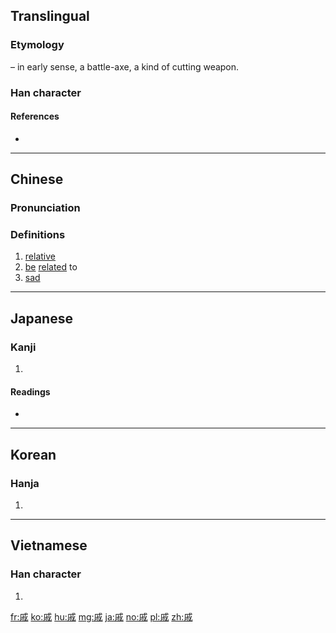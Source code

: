 ==Translingual==

===Etymology===
{{Han compound|戊|t1=scythe|尗|ls=psc|c1=s|c2=p}} – in early sense, a battle-axe, a kind of cutting weapon.

===Han character===
{{Han char|rn=62|rad=戈|as=07|sn=11|four=53200|canj=IHYMF|ids=⿵戊尗}}

====References====
* {{Han ref|kx=0412.380|dkj=11594|dj=0755.260|hdz=21406.150|uh=621A|ud=25114|bh=B1AD|bd=45485}}

----

==Chinese==
{{zh-forms}}

===Pronunciation===
{{zh-pron
|m=qī
|c=cik1
|mn=chhek
|mc=y
|oc=y
|ma=
|cat=n,a
}}

===Definitions===
# [[relative]]
# [[be]] [[related]] to
# [[sad]]

----

==Japanese==

===Kanji===
{{ja-kanji|grade=c|rs=戈07}}

# {{defn|lang=ja|sort=戈07}}

====Readings====
* {{ja-readings|on=[[せき]] (seki), [[そく]] (soku)|kun=[[みうち]] (miuchi), [[いたむ]] (itamu), [[うれえる]] (ureeru)}}

----

==Korean==

===Hanja===
{{ko-hanja|hangeul=척|eumhun=|rv=cheok|mr=ch'ŏk|y=chek}}

# {{defn|lang=ko|sort=戈07}}

----

==Vietnamese==

===Han character===
{{vi-hantu|[[thích]]|rs=戈07}}

# {{defn|lang=vi|sort=戈07}}

[[fr:戚]]
[[ko:戚]]
[[hu:戚]]
[[mg:戚]]
[[ja:戚]]
[[no:戚]]
[[pl:戚]]
[[zh:戚]]